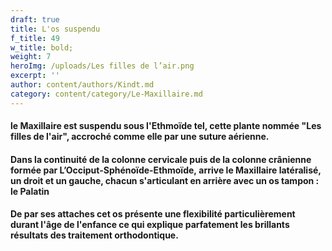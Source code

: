 ```yaml
---
draft: true
title: L'os suspendu
f_title: 49
w_title: bold;
weight: 7
heroImg: /uploads/Les filles de l’air.png
excerpt: ''
author: content/authors/Kindt.md
category: content/category/Le-Maxillaire.md
---
```


#### le Maxillaire est suspendu sous l'Ethmoïde tel, cette plante nommée "Les filles de l'air", accroché comme elle par une suture aérienne.

<Space height={16} />

#### Dans la continuité de la colonne&#xA;cervicale puis de la colonne crânienne formée par L’Occiput-Sphénoïde-Ethmoïde, arrive&#xA;le Maxillaire latéralisé, un droit et un gauche, chacun s'articulant en arrière avec un os tampon : le Palatin

<Space height={20} />

####

#### De par ses attaches cet os présente une flexibilité particulièrement  durant l'âge de l'enfance ce qui explique parfatement les brillants résultats des traitement orthodontique.
